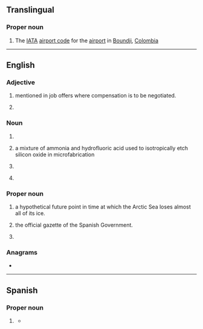 {{also|boe|BoE|Böe|bo'e|Bö}}
==Translingual==

===Proper noun===
{{head|mul|proper noun}}
# The [[IATA]] [[airport code]] for the [[airport]] in [[Boundji]], [[Colombia]]

----

==English==
{{wikipedia|lang=en}}

===Adjective===
{{en-adj|-}}

# {{initialism of|en||based on experience|dot=,}} mentioned in job offers where compensation is to be negotiated.
# {{init of|en|bind on equip}}

===Noun===
{{en-noun|~}}

# {{init of|en|[[basis]] of [[estimate]]}}
# {{init of|en|{{w|buffered oxide etch}}|dot=,}} a mixture of ammonia and hydrofluoric acid used to isotropically etch silicon oxide in microfabrication
# {{init of|en|[[board]] [[of]] [[education]]}}
# {{initialism of|en|barrel of oil equivalent}} {{gloss|a unit of energy}}


===Proper noun===
{{en-proper noun}}

# {{init of|en|{{w|Blue Ocean Event}}|dot=,}} a hypothetical future point in time at which the Arctic Sea loses almost all of its ice.
# {{init of|en|{{w|Boletín Oficial del Estado}}|dot=,}} the official gazette of the Spanish Government.
# {{init of|en|{{w|Bank of England}}}}

===Anagrams===
* {{anagrams|en|a=beo|BEO|EOB|OBE|OEB|obe}}

----

==Spanish==

===Proper noun===
{{es-proper noun|m}}

# {{lb|es|Spain}} {{initialism of|es|{{w|Boletín Oficial del Estado}}|gloss=Official State Gazette}}
#* {{quote-web|es|title=Las comunidades hacen acopio de material ante un posible rebrote|work=El País|date=2020-05-18|url=https://elpais.com/sociedad/2020-05-17/las-comunidades-hacen-acopio-de-material-ante-un-posible-rebrote.html|passage=El Ministerio de Sanidad no facilita esa información, como tampoco divulga los datos sobre stock que le reportan semanalmente las comunidades autónomas, obligadas a hacerlo mediante varias órdenes publicadas en el '''BOE''' desde mediados de marzo.}}